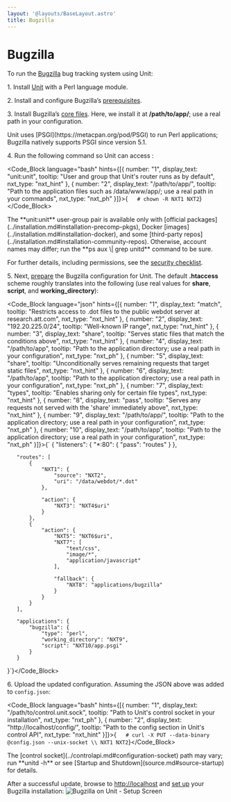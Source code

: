 ```yaml
---
layout: '@layouts/BaseLayout.astro'
title: Bugzilla
---
```

# Bugzilla

To run the [Bugzilla](https://www.bugzilla.org) bug tracking system using Unit:

1\. Install [Unit](../installation.md#installation-precomp-pkgs) with a Perl language module.

2\. Install and configure Bugzilla’s [prerequisites](https://bugzilla.readthedocs.io/en/latest/installing/linux.html#install-packages).

3\. Install Bugzilla’s [core files](https://bugzilla.readthedocs.io/en/latest/installing/linux.html#bugzilla).  Here, we install it at **/path/to/app/**; use a real path in your configuration.

<Note type="note">
Unit uses [PSGI](https://metacpan.org/pod/PSGI) to run Perl applications; Bugzilla natively supports PSGI since version 5.1.
</Note>

4\. Run the following command so Unit can access :

<Code_Block language="bash" hints={[{ number: "1", display_text: "unit:unit", tooltip: "User and group that Unit's router runs as by default", nxt_type: "nxt_hint" }, { number: "2", display_text: "/path/to/app/", tooltip: "Path to the application files such as /data/www/app/; use a real path in your commands", nxt_type: "nxt_ph" }]}>{`   # chown -R NXT1 NXT2`}</Code_Block>

<Note type="note">
The **unit:unit** user-group pair is available only with [official packages](../installation.md#installation-precomp-pkgs), Docker [images](../installation.md#installation-docker), and some [third-party repos](../installation.md#installation-community-repos). Otherwise, account names may differ; run the **ps aux \| grep unitd** command to be sure.
</Note>

For further details, including permissions, see the [security checklist](security.md#security-apps).

5\. Next, [prepare](../configuration.md#configuration-perl) the Bugzilla configuration for Unit.  The default **.htaccess** scheme roughly translates into the following (use real values for **share**, **script**, and **working\_directory**):

<Code_Block language="json" hints={[{ number: "1", display_text: "match", tooltip: "Restricts access to .dot files to the public webdot server at research.att.com", nxt_type: "nxt_hint" }, { number: "2", display_text: "192.20.225.0/24", tooltip: "Well-known IP range", nxt_type: "nxt_hint" }, { number: "3", display_text: "share", tooltip: "Serves static files that match the conditions above", nxt_type: "nxt_hint" }, { number: "4", display_text: "/path/to/app", tooltip: "Path to the application directory; use a real path in your configuration", nxt_type: "nxt_ph" }, { number: "5", display_text: "share", tooltip: "Unconditionally serves remaining requests that target static files", nxt_type: "nxt_hint" }, { number: "6", display_text: "/path/to/app", tooltip: "Path to the application directory; use a real path in your configuration", nxt_type: "nxt_ph" }, { number: "7", display_text: "types", tooltip: "Enables sharing only for certain file types", nxt_type: "nxt_hint" }, { number: "8", display_text: "pass", tooltip: "Serves any requests not served with the 'share' immediately above", nxt_type: "nxt_hint" }, { number: "9", display_text: "/path/to/app/", tooltip: "Path to the application directory; use a real path in your configuration", nxt_type: "nxt_ph" }, { number: "10", display_text: "/path/to/app", tooltip: "Path to the application directory; use a real path in your configuration", nxt_type: "nxt_ph" }]}>{`   {
       "listeners": {
           "*:80": {
               "pass": "routes"
           }
       },

       "routes": [
           {
               "NXT1": {
                   "source": "NXT2",
                   "uri": "/data/webdot/*.dot"
               },

               "action": {
                   "NXT3": "NXT4$uri"
               }
           },
           {
               "action": {
                   "NXT5": "NXT6$uri",
                   "NXT7": [
                       "text/css",
                       "image/*",
                       "application/javascript"
                   ],

                   "fallback": {
                       "NXT8": "applications/bugzilla"
                   }
               }
           }
       ],

       "applications": {
           "bugzilla": {
               "type": "perl",
               "working_directory": "NXT9",
               "script": "NXT10/app.psgi"
           }
       }
   }`}</Code_Block>

6\. Upload the updated configuration.  Assuming the JSON above was added to `config.json`:

<Code_Block language="bash" hints={[{ number: "1", display_text: "/path/to/control.unit.sock", tooltip: "Path to Unit's control socket in your installation", nxt_type: "nxt_ph" }, { number: "2", display_text: "http://localhost/config/", tooltip: "Path to the config section in Unit's control API", nxt_type: "nxt_hint" }]}>{`   # curl -X PUT --data-binary @config.json --unix-socket \\
          NXT1 NXT2`}</Code_Block>

<Note type="note">
The [control socket](../controlapi.md#configuration-socket) path may vary; run **unitd -h** or see [Startup and Shutdown](source.md#source-startup) for details.
</Note>

After a successful update, browse to [http://localhost](http://localhost) and [set up](https://bugzilla.readthedocs.io/en/latest/installing/essential-post-install-config.html) your Bugzilla installation: ![Bugzilla on Unit - Setup Screen](/bugzilla.png)